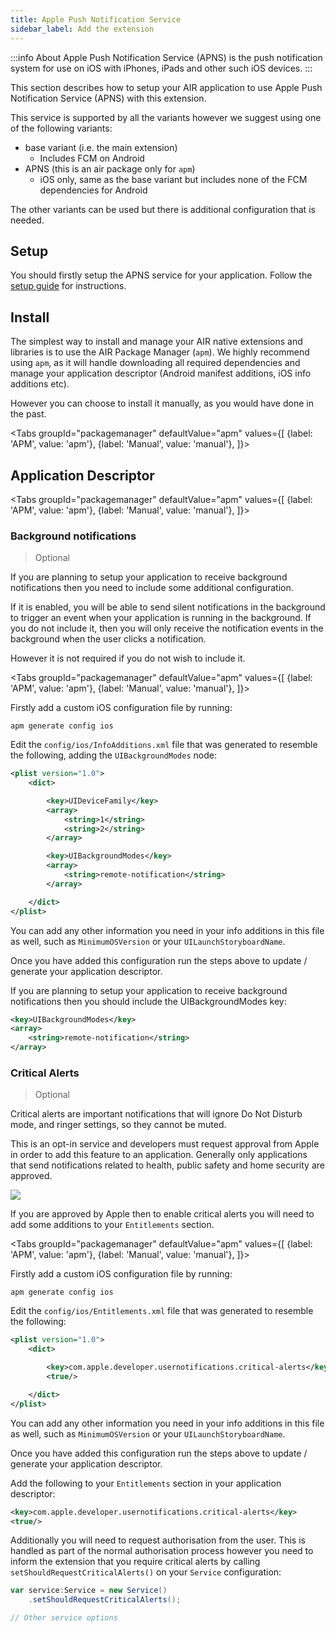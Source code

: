 ```yaml
---
title: Apple Push Notification Service
sidebar_label: Add the extension
---
```






:::info About
Apple Push Notification Service (APNS) is the push notification system for use on iOS with iPhones, iPads and other such iOS devices.
:::

This section describes how to setup your AIR application to use Apple Push Notification Service (APNS) with this extension.

This service is supported by all the variants however we suggest using one of the following variants:

- base variant (i.e. the main extension) 
	- Includes FCM on Android 
- APNS (this is an air package only for `apm`) 
	- iOS only, same as the base variant but includes none of the FCM dependencies for Android 

The other variants can be used but there is additional configuration that is needed.  


## Setup

You should firstly setup the APNS service for your application. Follow the [setup guide](apple-push-notification-service) for instructions.


## Install

The simplest way to install and manage your AIR native extensions and libraries is to use the AIR Package Manager (`apm`). We highly recommend using `apm`, as it will handle downloading all required dependencies and manage your application descriptor (Android manifest additions, iOS info additions etc).

However you can choose to install it manually, as you would have done in the past. 

<Tabs
  groupId="packagemanager"
  defaultValue="apm"
  values={[
    {label: 'APM', value: 'apm'},
    {label: 'Manual', value: 'manual'},
  ]}>

  <TabItem value="apm" >
	<InstallAPM/>
  </TabItem>
  <TabItem value="manual" >
	<InstallManual/>
  </TabItem>
  
</Tabs>


## Application Descriptor

<Tabs
  groupId="packagemanager"
  defaultValue="apm"
  values={[
    {label: 'APM', value: 'apm'},
    {label: 'Manual', value: 'manual'},
  ]}>

  <TabItem value="apm" >
	<AppDescriptorAPM/>
  </TabItem>
  <TabItem value="manual" >
	<AppDescriptorManual/>
  </TabItem>
  
</Tabs>



### Background notifications

> Optional

If you are planning to setup your application to receive background notifications 
then you need to include some additional configuration. 

If it is enabled, you will be able to send silent notifications in the background 
to trigger an event when your application is running in the background. 
If you do not include it, then you will only receive the notification events in 
the background when the user clicks a notification.

However it is not required if you do not wish to include it. 

<Tabs
  groupId="packagemanager"
  defaultValue="apm"
  values={[
    {label: 'APM', value: 'apm'},
    {label: 'Manual', value: 'manual'},
  ]}>

  <TabItem value="apm" >

Firstly add a custom iOS configuration file by running:

```
apm generate config ios
```

Edit the `config/ios/InfoAdditions.xml` file that was generated to resemble the following, adding the `UIBackgroundModes` node:

```xml
<plist version="1.0">
    <dict>

        <key>UIDeviceFamily</key>
        <array>
            <string>1</string>
            <string>2</string>
        </array>

		<key>UIBackgroundModes</key>
		<array>
			<string>remote-notification</string>
		</array>

    </dict>
</plist>
```

You can add any other information you need in your info additions in this file as well, such as `MinimumOSVersion` or your `UILaunchStoryboardName`. 

Once you have added this configuration run the steps above to update / generate your application descriptor.

  </TabItem>
  <TabItem value="manual" >

If you are planning to setup your application to receive background notifications 
then you should include the UIBackgroundModes key:

```xml
<key>UIBackgroundModes</key>
<array>
	<string>remote-notification</string>
</array>
```

  </TabItem>
  
</Tabs>





### Critical Alerts

> Optional 

Critical alerts are important notifications that will ignore Do Not Disturb mode, and ringer settings, so they cannot be muted.

This is an opt-in service and developers must request approval from Apple in order to add this feature to an application. Generally only applications that send notifications related to health, public safety and home security are approved.

![](images/apns_critical_alerts.jpg)

If you are approved by Apple then to enable critical alerts you will need to add some additions to your `Entitlements` section.

<Tabs
  groupId="packagemanager"
  defaultValue="apm"
  values={[
    {label: 'APM', value: 'apm'},
    {label: 'Manual', value: 'manual'},
  ]}>

  <TabItem value="apm" >

Firstly add a custom iOS configuration file by running:

```
apm generate config ios
```

Edit the `config/ios/Entitlements.xml` file that was generated to resemble the following:

```xml
<plist version="1.0">
    <dict>

        <key>com.apple.developer.usernotifications.critical-alerts</key>
		<true/>

    </dict>
</plist>
```

You can add any other information you need in your info additions in this file as well, such as `MinimumOSVersion` or your `UILaunchStoryboardName`. 

Once you have added this configuration run the steps above to update / generate your application descriptor.

  </TabItem>
  <TabItem value="manual" >

Add the following to your `Entitlements` section in your application descriptor:

```xml
<key>com.apple.developer.usernotifications.critical-alerts</key>
<true/>
```

  </TabItem>
  
</Tabs>



Additionally you will need to request authorisation from the user. This is handled as part of the normal authorisation process however you need to inform the extension that you require critical alerts by calling `setShouldRequestCriticalAlerts()` on your `Service` configuration:

```actionscript
var service:Service = new Service() 
	.setShouldRequestCriticalAlerts();

// Other service options

```


